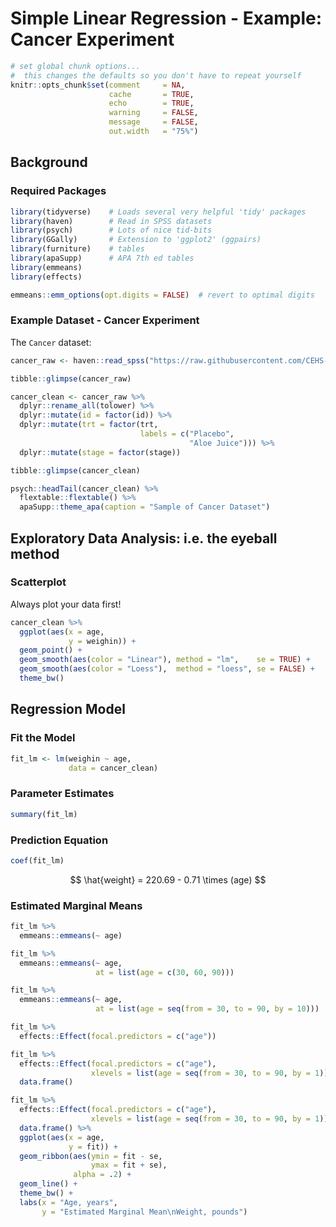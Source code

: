 # Simple Linear Regression - Example: Cancer Experiment 


```{r, include=FALSE}
# set global chunk options...  
#  this changes the defaults so you don't have to repeat yourself
knitr::opts_chunk$set(comment     = NA,
                      cache       = TRUE,
                      echo        = TRUE, 
                      warning     = FALSE, 
                      message     = FALSE,
                      out.width   = "75%")
```



## Background

### Required Packages 

```{r, comment=FALSE, message=FALSE}
library(tidyverse)    # Loads several very helpful 'tidy' packages
library(haven)        # Read in SPSS datasets
library(psych)        # Lots of nice tid-bits
library(GGally)       # Extension to 'ggplot2' (ggpairs)
library(furniture)    # tables
library(apaSupp)      # APA 7th ed tables
library(emmeans)
library(effects)
```

```{r}
emmeans::emm_options(opt.digits = FALSE)  # revert to optimal digits
```



### Example Dataset - Cancer Experiment 

The `Cancer` dataset:


```{r}
cancer_raw <- haven::read_spss("https://raw.githubusercontent.com/CEHS-research/eBook_ANOVA/master/data/Cancer.sav")

tibble::glimpse(cancer_raw)
```

```{r}
cancer_clean <- cancer_raw %>% 
  dplyr::rename_all(tolower) %>% 
  dplyr::mutate(id = factor(id)) %>% 
  dplyr::mutate(trt = factor(trt,
                             labels = c("Placebo", 
                                        "Aloe Juice"))) %>% 
  dplyr::mutate(stage = factor(stage))

tibble::glimpse(cancer_clean)
```



```{r}
psych::headTail(cancer_clean) %>% 
  flextable::flextable() %>% 
  apaSupp::theme_apa(caption = "Sample of Cancer Dataset")
```




## Exploratory Data Analysis: i.e. the eyeball method

### Scatterplot

Always plot your data first!

```{r}
cancer_clean %>% 
  ggplot(aes(x = age,
             y = weighin)) +
  geom_point() +
  geom_smooth(aes(color = "Linear"), method = "lm",    se = TRUE) +  
  geom_smooth(aes(color = "Loess"),  method = "loess", se = FALSE) +     
  theme_bw()
```


## Regression Model

### Fit the Model

```{r}
fit_lm <- lm(weighin ~ age,
             data = cancer_clean)
```


### Parameter Estimates

```{r}
summary(fit_lm)
```



### Prediction Equation

```{r}
coef(fit_lm)
```



$$
\hat{weight} = 220.69 - 0.71 \times (age)
$$


### Estimated Marginal Means

```{r}
fit_lm %>% 
  emmeans::emmeans(~ age)
```

```{r}
fit_lm %>% 
  emmeans::emmeans(~ age,
                   at = list(age = c(30, 60, 90))) 
```


```{r}
fit_lm %>% 
  emmeans::emmeans(~ age,
                   at = list(age = seq(from = 30, to = 90, by = 10)))
```


```{r}
fit_lm %>% 
  effects::Effect(focal.predictors = c("age"))
```


```{r}
fit_lm %>% 
  effects::Effect(focal.predictors = c("age"),
                  xlevels = list(age = seq(from = 30, to = 90, by = 1))) %>% 
  data.frame() 
```




```{r, fig.cap = "Weight Regressed on Age"}
fit_lm %>% 
  effects::Effect(focal.predictors = c("age"),
                  xlevels = list(age = seq(from = 30, to = 90, by = 1))) %>% 
  data.frame() %>% 
  ggplot(aes(x = age,
             y = fit)) +
  geom_ribbon(aes(ymin = fit - se,
                  ymax = fit + se),
              alpha = .2) +
  geom_line() +
  theme_bw() +
  labs(x = "Age, years",
       y = "Estimated Marginal Mean\nWeight, pounds")
```



